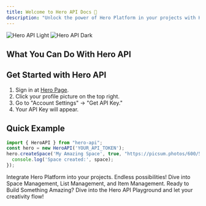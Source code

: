 ```yaml
---
title: Welcome to Hero API Docs 🚀
description: "Unlock the power of Hero Platform in your projects with Hero API"
---
```


<img
  className="block dark:hidden"
  src="/images/hero-light.svg"
  alt="Hero API Light"
/>
<img
  className="hidden dark:block"
  src="/images/hero-dark.svg"
  alt="Hero API Dark"
/>

## What You Can Do With Hero API

<CardGroup cols={2}>
  <Card
    title="Create Your Own Spaces"
    icon="globe"
    description="Create virtual rooms to host various types of content."
  />
  <Card
    title="Organize Content with Lists"
    icon="list"
    description="Categorize and find your content easily."
  />
  <Card
    title="Handle Items with Ease"
    icon="image"
    description="Add, update, or delete items like photos, videos, and notes."
  />
  <Card
    title="Markdown Support"
    icon="edit"
    description="Format your text with Markdown. Simple and powerful."
  />
</CardGroup>

## Get Started with Hero API

1. Sign in at [Hero Page](https://hero.page).
2. Click your profile picture on the top right.
3. Go to "Account Settings" -> "Get API Key."
4. Your API Key will appear.

## Quick Example

```javascript
import { HeroAPI } from "hero-api";
const hero = new HeroAPI('YOUR_API_TOKEN');
hero.createSpace('My Amazing Space', true, "https://picsum.photos/600/500").then(space => {
  console.log('Space created:', space);
});
```

<CardGroup cols={2}>
  <Card
    title="Why Choose Hero API?"
    icon="star"
    href="#why-use-hero-api"
  >
    Integrate Hero Platform into your projects. Endless possibilities!
  </Card>
  <Card
    title="Explore More"
    icon="rocket"
    href="#explore-more"
  >
    Dive into Space Management, List Management, and Item Management.
  </Card>
</CardGroup>
Ready to Build Something Amazing?
Dive into the Hero API Playground and let your creativity flow!